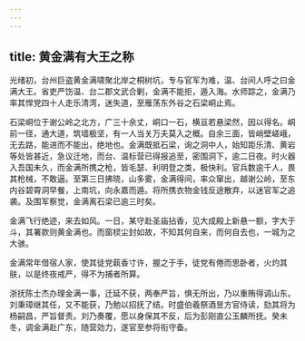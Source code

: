```yaml
---
---
---
```

title: 黄金满有大王之称
---



光绪初，台州巨盗黄金满啸聚北岸之桐树坑，专与官军为难，温、台间人呼之曰金满大王。省吏严饬温、台二郡文武合剿，金满不能拒，遁入海。水师踪之，金满乃率其悍党四十人走乐清湾，迷失道，至雁荡东外谷之石梁峒止焉。

石梁峒位于谢公岭之北方，广三十余丈，峒口一石，横亘若悬梁然，因以得名。峒前一径，通大道，筑墙极坚，有一人当关万夫莫入之概。自余三面，皆峭壁嵯峨，无去路，能进而不能出，绝地也。金满既抵石梁，询之洞中人，始知距乐清、黄岩等处皆甚近，急议迁地，而台、温标营已得报追至，密围洞下，逾二日夜。时火器入吾国未久，而金满所携之枪，皆毛瑟、利明登之类，极快利。官兵数逾千人，畏其枪械，不敢逼。至第三日拂晓，山多雾，金满得间，率众窜出，越谢公岭，至东内谷碧霄洞早餐，上南坑，向永嘉而遁。将所携衣物金钱反途散弃，以迷官军之追袭。及围军察觉，金满离石梁已逾三时矣。

金满飞行绝迹，来去如风。一日，某守赴圣庙拈香，见大成殿上新悬一额，字大于斗，其署款则黄金满也。而窗棂尘封如故，不知其何自来，而何自去也，一城为之大骇。

金满常年借宿人家，使其徒党蓻香寸许，握之于手，徒党有倦而思卧者，火灼其肤，以是终夜戒严，得不为捕者所算。

浙抚陈士杰办理金满一事，迁延不获，两奉严旨，惧无所出，乃以重贿得调山东。刘秉璋继其任，又不能获，乃勉以招抚了结。时盛伯羲祭酒昱方官侍读，劾其将为杨嗣昌，严旨督责。刘乃奏覆，愿以身保其不反，后为彭刚直公玉麟所抚。癸未冬，调金满赴广东，随营効力，遂官至参将衔守备。